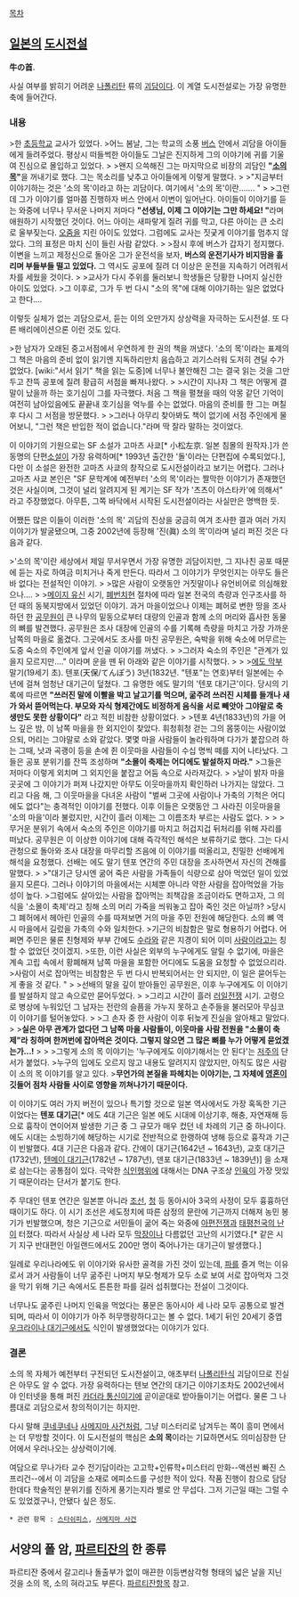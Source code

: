 [[목차]]

== [[일본]]의 [[도시전설]] ==
'''牛の首'''.

사실 여부를 밝히기 어려운 [[나폴리탄]] 류의 [[괴담]]이다. 이 계열 도시전설로는 가장 유명한 축에 들어간다.

=== 내용 ===
>한 [[초등학교]] 교사가 있었다.
>어느 봄날, 그는 학교의 소풍 [[버스]] 안에서 괴담을 아이들에게 들려주었다. 평상시 떠들썩한 아이들도 그날은 진지하게 그의 이야기에 귀를 기울여 진심으로 몰입하고 있었다.
>
>왠지 으쓱해진 그는 마지막으로 비장의 괴담인 '''"[[소]]의 [[목]]"'''을 꺼내기로 했다. 그는 목소리를 낮추고 아이들에게 이렇게 말했다. 
>
>"지금부터 이야기하는 것은 '소의 목'이라고 하는 괴담이다. 여기에서 '소의 목'이란……. "
>
>그런데 그가 이야기를 얼마쯤 진행하자 버스 안에서 이변이 일어난다. 아이들이 이야기를 듣는 와중에 너무나 무서운 나머지 저마다 '''"선생님, 이제 그 이야기는 그만 하세요! "'''라며 애원하기 시작했던 것이다. 어느 아이는 새파랗게 질려 귀를 막고, 다른 아이는 큰 소리로 울부짖는다. [[오줌]]을 지린 아이도 있었다. 그럼에도 교사는 짓궂게 이야기를 멈추지 않았다. 그의 표정은 마치 신이 들린 사람 같았다.
>
>잠시 후에 버스가 갑자기 정지했다. 이변을 느끼고 제정신으로 돌아온 그가 운전석을 보자, '''버스의 운전기사가 비지땀을 흘리며 부들부들 떨고 있었다. ''' 그 역시도 공포에 질려 더 이상은 운전을 지속하기 어려워서 차를 세웠을 것이다. 
>
>교사가 다시 주위를 둘러보니 학생들은 당황한 나머지 실신한 아이도 있었다. 
>그 이후로, 그가 두 번 다시 "소의 목"에 대해 이야기하는 일은 없었다고 한다….


이렇듯 실체가 없는 괴담으로서, 듣는 이의 오만가지 상상력을 자극하는 도시전설. 또 다른 배리에이션으론 이런 것도 있다.

>한 남자가 오래된 중고서점에서 우연하게 한 권의 책을 꺼냈다. '소의 목'이라는 표제의 그 책은 마음의 준비 없이 읽기엔 지독하리만치 음습하고 괴기스러워 도저히 견딜 수가 없었다. [wiki:"서서 읽기" 책을 읽는 도중]에 너무나 불안해진 그는 결국 읽는 것을 그만두고 잔뜩 공포에 질려 황급히 서점을 빠져나왔다.
>
>시간이 지나자 그 책은 어떻게 결말이 났을까 하는 호기심이 그를 자극했다. 처음 그 책을 펼쳤을 때의 악몽 같던 기억이 여전히 남아있음에도 끝끝내 호기심을 억누를 수는 없었다. 마음의 준비를 한 그는 며칠 후 다시 그 서점을 방문했다.
>
>그러나 아무리 찾아봐도 책이 없기에 서점 주인에게 물어보니, "그런 책은 반입한 적이 없습니다."라며 딱 잘라 말하는 것이었다.


이 이야기의 기원으로는 SF 소설가 고마츠 사쿄[* 小松左京. 일본 침몰의 원작자.]가 쓴 동명의 단편[[소설]]이 가장 유력하며[* 1993년 출간한 '돌'이라는 단편집에 수록되었다.], 다만 이 소설은 완전한 고마츠 사쿄의 창작으로 도시전설이라고 보기는 어렵다.
그러나 고마츠 사쿄 본인은 "SF 문학계에 예전부터 '소의 목'이라는 짤막한 이야기가 존재했던 것은 사실이며, 그것이 널리 알려지게 된 계기는 SF 작가 '츠츠이 야스타카'에 의해서" 라고 주장했었다. 아무튼, 그쪽 바닥에서 시작된 도시전설이라는 사실만은 명백한 듯.

어쨌든 많은 이들이 이러한 '소의 목' 괴담의 진상을 궁금히 여겨 조사한 결과 여러 가지 이야기가 발굴됐으며, 그중 2002년에 등장해 '진(眞) 소의 목'이라며 널리 퍼진 것은 다음과 같다.

>'소의 목'이란 세상에서 제일 무서우면서 가장 유명한 괴담이지만, 그 지나친 공포 때문에 듣는 자로 하여금 미치거나 죽게 만든다. 따라서 그 이야기가 무엇인지는 아무도 들은 바 없다는 전설적인 이야기. 
>
>많은 사람이 오랫동안 거짓말이나 유언비어로 의심해왔으나….
>
>[[메이지 유신]] 시기, [[폐번치현]] 절차에 따라 일본 전국의 측량과 인구조사를 하던 때의 동북지방에서 있었던 이야기. 과거 마을이었으나 이제는 폐허로 변한 땅을 조사하던 한 [[공무원]]이 큰 나무의 밑동으로부터 대량의 인골과 함께 소의 머리와 흡사한 동물의 뼈를 발견했다. 공무원은 조사 대장에 인골의 수를 기록해 측량을 마치고 가장 가까운 남쪽의 마을로 옮겼다. 그곳에서도 조사를 마친 공무원은, 숙박을 위해 숙소에 머무르는 도중 숙소의 주인에게 앞서 인골 이야기를 꺼냈다.
>
>그러자 숙소의 주인은 "관계가 있을지 모르지만…." 이라며 운을 뗀 뒤 아래와 같은 이야기를 시작했다.
>
>
>[[에도 막부]] 말기(19세기 초). 텐포(天保/てんぽう) 3년(1832년. "텐포"는 연호)부터 일본에는 수년에 걸쳐 엄청난 대기근이 덮쳤다. 그 유명한 에도 말기의 '텐포 대기근'이다. 당시의 기록에 따르면 '''"쓰러진 말에 이빨을 박고 날고기를 먹으며, 굶주려 쓰러진 시체를 들개나 새가 와서 뜯어먹는다. 부모와 자식 형제간에도 비정하게 음식을 서로 빼앗아 그야말로 축생만도 못한 상황이다"''' 라고 적힌 비참한 상황이었다.
>
>텐포 4년(1833년)의 가을 어느 깊은 밤, 이 남쪽 마을을 한 외지인이 찾았다. 휘청휘청 걷는 그의 몸뚱이는 사람이었으되, 머리는 그야말로 소와 같았다. 몇몇 마을 사람들이 놀라워하며 다가가 붙잡으려 하는 그때, 낫과 곡괭이 등을 손에 쥔 이웃마을 사람들이 수십 명씩 떼를 지어 나타났다. 그들은 공포 분위기를 잔뜩 조성하며 '''"소몰이 축제는 어디에도 발설하지 마라."''' >그들은 저마다 이렇게 외치며 그 외지인을 붙잡고 어둠 속으로 사라져갔다.
>
>날이 밝자 마을 곳곳에 그 이야기가 퍼져 나갔지만 아무도 이웃마을까지 확인하러 나가지는 않았다. 그리고 다음 해, 그 이웃마을을 다녀온 사람이 "벌써 그곳에 사람이나 가축의 기척은 어디에도 없다"는 충격적인 이야기를 전했다. 이후 이들은 오랫동안 그 사라진 이웃마을을 '소의 마을'이라 불렀지만, 시간이 흘러 이제는 그 이름조차 부르는 사람도 없다.
>
>
>무거운 분위기 속에서 숙소의 주인은 이야기를 마치고 허겁지겁 뒤처리를 위해 자리를 떠났다. 공무원은 이 이상한 이야기에 대해 즉각적인 해석은 보류하기로 했다. 그는 다시 관청으로 돌아와 조사 대장을 마무리할 즈음에 이 이야기를 떠올리고, 친밀한 선배에게 해석을 요청했다. 선배는 에도 말기 텐포 연간의 주민 대장을 조사하면서 자신의 견해를 말했다. 
>
>"대기근 당시엔 굶어 죽은 사람을 가족들이 식량으로 삼아 먹었던 일이 있었을지 모른다. 그러나 이야기의 마을에서는 시체뿐 아니라 약한 사람을 잡아먹었을 가능성이 높다.
>그럼에도 살아있는 사람을 잡아먹는 죄책감을 조금이라도 면하고자, 그 의식을 '소몰이 축제'라고 칭해 소의 머리 가죽을 씌워놓고 잡아 죽인 것은 아닐까?
>당시 그 폐허에서 헤아린 인골의 수를 따져보면 거의 마을 주민 전원에 해당한다. 소의 뼈 역시 마을에서 길렀을 가축의 수와 일치한다.
>기근의 비참함은 말로 형용하기 어렵다. 어쩌면 주민은 물론 친형제와 부부 간에도 [[수라]]와 같은 지경이 되어 이미 [[사람]]이라고는 칭할 수 없었던 것이겠지. 
>또한, 이런 사실은 외부의 누구에게도 알릴 수 없기에, 마을은 계속 고립 속에서 황폐해져 남쪽 마을을 포함한 어디에도 도움을 요청할 수 없었으리라.
>사람이 서로 잡아먹는 비참함은 두 번 다시 반복되어서는 안 되지만, 이 일은 묻어두는 게 좋을 것 같다. "
>
>선배의 말을 깊이 받아들인 공무원은, 이후 누구에게도 이 이야기를 발설하지 않고 속으로만 묻어두었다.
>
>그리고 시간이 흘러 [[러일전쟁]] 시기. 고령으로 병상에 누워있던 그 남자는 전란의 슬픔을 가누지 못하고 손주들을 불러모아 무심코 이 이야기를 털어놓았다.
>
>그 손자 중 한 사람이 이후 뒤늦게 진실을 알아채고 말았다.
>
>'''실은 아무 관계가 없다던 그 남쪽 마을 사람들이, 이웃마을 사람 전원을 "소몰이 축제"라 칭하며 한꺼번에 잡아먹은 것이다. 그렇지 않으면 그 많은 뼈를 누가 어떻게 묻었겠는가…!'''
>
> 
>그렇게 소의 목 이야기는 '누구에게도 이야기해서는 안 된다'는 [[저주]]의 단서가 붙었다.
>누구의 입에도 오르지 않고 내용도 알려지지 않았지만, 아직도 많은 사람이 소의 목 이야기를 알고 있다.
>'''무언가의 본질을 파헤치는 이야기는, 그 자체에 [[영혼]]이 깃들어 점차 사람들 사이로 영향을 끼쳐나가기 때문이다.'''


이 이야기도 여러 가지 버전이 있으나 특기할 것으로 일본 역사에서도 가장 혹독한 기근이었다는 '''텐포 대기근'''[* 에도 4대 기근은 일본 에도 시대에 이상기후, 해충, 자연재해 등으로 흉작이 연이어져 발생한 기근 중 그 규모가 매우 컸던 네 차례의 기근 중 하나이다. 에도 시대는 소빙하기에 해당하는 시기로 전반적으로 한랭하여 냉해 등으로 흉작과 기근이 빈발했다. 4대 기근은 다음과 같다. 간에이 대기근(1642년 ~ 1643년), 교호 대기근(1732년), [[텐메이 대기근]](1782년 ~ 1787년), 덴포 대기근(1833년 ~ 1839년)] 을 소재로 삼는다는 공통점이 있다. 극악한 [[식인]]행위에 대해서는 DNA 구조상 [[인육]]이 가장 맛있기 때문이라는 단서가 붙기도 한다.

주 무대인 텐포 연간은 일본뿐 아니라 [[조선]], [[청]] 등 동아시아 3국의 사정이 모두 흉흉하던 때이기도 하다. 이 시기 조선은 세도정치에 따른 삼정의 문란에 기근까지 더해져 농민 봉기가 빈발했으며, 청은 기근으로 서민들이 굶어 죽는 와중에 [[아편전쟁]]과 [[태평천국의 난]]이 터졌다. 따라서 사실상 세 나라 모두 [[막장]]이나 다름없던 고난의 시기였다.[* 같은 시기 지구 반대편인 아일랜드에서도 200만 명이 죽어나가는 대기근이 발생했다.]

일례로 우리나라에도 위 이야기와 유사한 골격을 가진 것이 있는데, [[파]]를 즐겨 먹는 이유로서 과거 사람들이 너무 굶주린 나머지 부모·형제가 모두 소로 보여 서로 잡아먹자 그것을 막기 위해 기근 속에서도 튼튼한 파를 길러 섭취했다는 전설이 그것이다.

너무나도 굶주린 나머지 인육을 먹었다는 풍문은 동아시아 세 나라 모두 공통으로 발견되며, 따라서 이 이야기가 아주 허무맹랑하다고는 볼 수 없다. 1세기 뒤인 20세기 중엽 [[우크라이나 대기근]]에서도 식인이 발생했었다는 이야기가 있다.

=== 결론 ===
소의 목 자체가 예전부터 구전되던 도시전설이고, 애초부터 [[나폴리탄]]식 괴담이므로 진실은 아무도 알 수 없다. 가장 유력하다는 텐보 연간의 대기근 이야기조차도 2002년에서야 인터넷을 통해 퍼진 [[카더라 통신]]이기에 곧이곧대로 받아들이기는 어렵다. 물론 그 나름대로 괴담으로서 창의적이기는 하지만.

다시 말해 [[쿠네쿠네]]나 [[사메지마 사건]]처럼, 그냥 미스터리로 남겨두는 쪽이 흥미 면에서는 더 무방할 것이다. 이 도시전설의 핵심은 '''소의 목'''이라는 기묘하면서도 의미심장한 단어에서 우러나오는 상상력이기에.

여담으로 무나가타 교수 전기담이라는 고고학+인류학+미스터리 만화--액션씬 빠진 스프리건--에서 이 괴담을 소재로 에피소드를 구성한 적이 있다. 작품 진행이 참으로 담담한데다 학술적인 분위기를 진하게 풍기는지라 별로 안 무섭다. 그저 기근일 때는 그럴 수도 있었겠구나, 안됐다 싶은 정도.

 * 관련 항목 : [[스타쉬피스]], [[사메지마 사건]]

== 서양의 폴 암, [[파르티잔]]의 한 종류 ==
파르티잔 중에서 갈고리나 돌출부가 없이 매끈한 이등변삼각형 형태의 넓은 날을 지닌 것을 소의 목, 소의 혀라고도 부른다. [[파르티잔]]항목 참고. 
